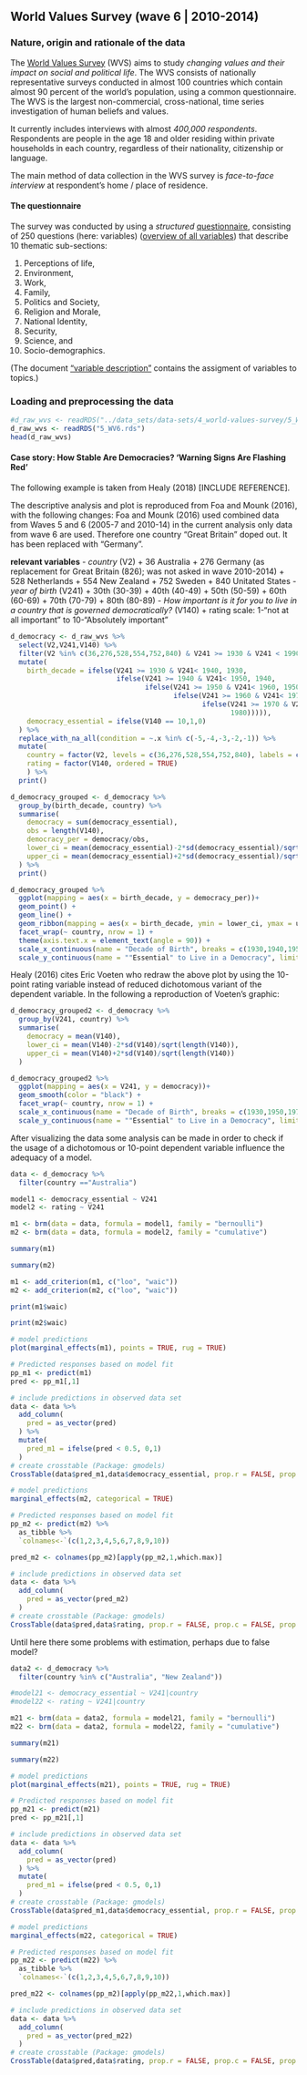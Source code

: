 ## World Values Survey (wave 6 | 2010-2014)

### Nature, origin and rationale of the data

The [World Values Survey](www.worldvaluessurvey.org) (WVS) aims to study *changing values and their impact on social and political life*. The WVS consists of nationally representative surveys conducted in almost 100 countries which contain almost 90 percent of the world's population, using a common questionnaire. The WVS is the largest non-commercial, cross-national, time series investigation of human beliefs and values.

It currently includes interviews with almost *400,000 respondents*. Respondents are people in the age 18 and older residing within private households in each country, regardless of their nationality, citizenship or language.

The main method of data collection in the WVS survey is *face-to-face interview* at respondent's home / place of residence.

#### The questionnaire

The survey was conducted by using a *structured* [questionnaire](../4_WV6_Official_Questionnaire.pdf), consisting of 250 questions (here: variables) ([overview of all variables](../3_WV6_Codebook.pdf)) that describe 10 thematic sub-sections:

1. Perceptions of life,
2. Environment,
3. Work,
4. Family,
5. Politics and Society,
6. Religion and Morale,
7. National Identity,
8. Security,
9. Science, and
10. Socio-demographics.

(The document ["variable description"](../6_variable-description-wvs.csv) contains the assigment of variables to topics.)

### Loading and preprocessing the data

```r
#d_raw_wvs <- readRDS("../data_sets/data-sets/4_world-values-survey/5_WV6.rds")
d_raw_wvs <- readRDS("5_WV6.rds")
head(d_raw_wvs)
```

#### Case story: How Stable Are Democracies? 'Warning Signs Are Flashing Red' 

The following example is taken from Healy (2018) [INCLUDE REFERENCE]. 

The descriptive analysis and plot is reproduced from Foa and Mounk (2016), with the following changes: Foa and Mounk (2016) used combined data from Waves 5 and 6 (2005-7 and 2010-14) in the current analysis only data from wave 6 are used. Therefore one country "Great Britain" doped out. It has been replaced with "Germany".

**relevant variables**
- *country* (V2)
  + 36 Australia
  + 276 Germany (as replacement for Great Britain (826); was not asked in wave 2010-2014)
  + 528 Netherlands
  + 554 New Zealand
  + 752 Sweden
  + 840 Unitated States
- *year of birth* (V241)
  + 30th (30-39)
  + 40th (40-49)
  + 50th (50-59)
  + 60th (60-69)
  + 70th (70-79)
  + 80th (80-89)
- *How important is it for you to live in a country that is governed democratically?* (V140)
  + rating scale: 1-"not at all important" to 10-"Absolutely important"

```r
d_democracy <- d_raw_wvs %>% 
  select(V2,V241,V140) %>% 
  filter(V2 %in% c(36,276,528,554,752,840) & V241 >= 1930 & V241 < 1990) %>% 
  mutate(
    birth_decade = ifelse(V241 >= 1930 & V241< 1940, 1930,
                          ifelse(V241 >= 1940 & V241< 1950, 1940,
                                 ifelse(V241 >= 1950 & V241< 1960, 1950,
                                        ifelse(V241 >= 1960 & V241< 1970, 1960,
                                               ifelse(V241 >= 1970 & V241 < 1980, 1970,
                                                      1980))))),
    democracy_essential = ifelse(V140 == 10,1,0)
  ) %>% 
  replace_with_na_all(condition = ~.x %in% c(-5,-4,-3,-2,-1)) %>% 
  mutate(
    country = factor(V2, levels = c(36,276,528,554,752,840), labels = c("Australia","Germany","Netherlands","New Zealand","Sweden","United States")),
    rating = factor(V140, ordered = TRUE)
    ) %>% 
  print()
```


```r
d_democracy_grouped <- d_democracy %>% 
  group_by(birth_decade, country) %>% 
  summarise(
    democracy = sum(democracy_essential),
    obs = length(V140),
    democracy_per = democracy/obs,
    lower_ci = mean(democracy_essential)-2*sd(democracy_essential)/sqrt(length(democracy_essential)),
    upper_ci = mean(democracy_essential)+2*sd(democracy_essential)/sqrt(length(democracy_essential))
  ) %>% 
  print()
```


```r
d_democracy_grouped %>% 
  ggplot(mapping = aes(x = birth_decade, y = democracy_per))+
  geom_point() +
  geom_line() +
  geom_ribbon(mapping = aes(x = birth_decade, ymin = lower_ci, ymax = upper_ci), alpha = .2) +
  facet_wrap(~ country, nrow = 1) +
  theme(axis.text.x = element_text(angle = 90)) +
  scale_x_continuous(name = "Decade of Birth", breaks = c(1930,1940,1950,1960,1970,1980)) +
  scale_y_continuous(name = ""Essential" to Live in a Democracy", limits = c(.15,.9), breaks = c(0.2,0.4,0.6,0.8), labels = c("20%","40%","60%","80%"))

```

Healy (2016) cites Eric Voeten who redraw the above plot by using the 10-point rating variable instead of reduced dichotomous variant of the dependent variable. In the following a reproduction of Voeten's graphic:

```r
d_democracy_grouped2 <- d_democracy %>% 
  group_by(V241, country) %>% 
  summarise(
    democracy = mean(V140),
    lower_ci = mean(V140)-2*sd(V140)/sqrt(length(V140)),
    upper_ci = mean(V140)+2*sd(V140)/sqrt(length(V140))
  ) 
```

```r
d_democracy_grouped2 %>%   
  ggplot(mapping = aes(x = V241, y = democracy))+
  geom_smooth(color = "black") +
  facet_wrap(~ country, nrow = 1) +
  scale_x_continuous(name = "Decade of Birth", breaks = c(1930,1950,1970,1989), labels = c("'30", "'50", "'70", "'90"), limits = c(1930,1990)) +
  scale_y_continuous(name = ""Essential" to Live in a Democracy", limits = c(1,10),breaks = c(1,2,3,4,5,6,7,8,9,10))
```

After visualizing the data some analysis can be made in order to check if the usage of a dichotomous or 10-point dependent variable influence the adequacy of a model.

```r
data <- d_democracy %>% 
  filter(country =="Australia")

model1 <- democracy_essential ~ V241 
model2 <- rating ~ V241 

m1 <- brm(data = data, formula = model1, family = "bernoulli")
m2 <- brm(data = data, formula = model2, family = "cumulative")
```

```r
summary(m1)
```


```r
summary(m2)
```

```r
m1 <- add_criterion(m1, c("loo", "waic"))
m2 <- add_criterion(m2, c("loo", "waic"))

print(m1$waic)
```

```r
print(m2$waic)
```


```r
# model predictions 
plot(marginal_effects(m1), points = TRUE, rug = TRUE)
```

```r
# Predicted responses based on model fit
pp_m1 <- predict(m1)
pred <- pp_m1[,1]

# include predictions in observed data set
data <- data %>% 
  add_column(
    pred = as_vector(pred)
  ) %>% 
  mutate(
    pred_m1 = ifelse(pred < 0.5, 0,1)
  ) 
# create crosstable (Package: gmodels)
CrossTable(data$pred_m1,data$democracy_essential, prop.r = FALSE, prop.c = FALSE, prop.chisq = FALSE, dnn = c("observed data","predicted data"))
```

```r
# model predictions
marginal_effects(m2, categorical = TRUE)
```

```r
# Predicted responses based on model fit
pp_m2 <- predict(m2) %>% 
  as_tibble %>% 
  `colnames<-`(c(1,2,3,4,5,6,7,8,9,10))

pred_m2 <- colnames(pp_m2)[apply(pp_m2,1,which.max)]

# include predictions in observed data set
data <- data %>% 
  add_column(
    pred = as_vector(pred_m2)
  ) 
# create crosstable (Package: gmodels)
CrossTable(data$pred,data$rating, prop.r = FALSE, prop.c = FALSE, prop.chisq = FALSE, dnn = c("observed data","predicted data"))
```


Until here there some problems with estimation, perhaps due to false model? 

```r
data2 <- d_democracy %>% 
  filter(country %in% c("Australia", "New Zealand"))

#model21 <- democracy_essential ~ V241|country 
#model22 <- rating ~ V241|country

m21 <- brm(data = data2, formula = model21, family = "bernoulli")
m22 <- brm(data = data2, formula = model22, family = "cumulative")

summary(m21)
```

```r
summary(m22)
```

```r
# model predictions 
plot(marginal_effects(m21), points = TRUE, rug = TRUE)
```

```r
# Predicted responses based on model fit
pp_m21 <- predict(m21)
pred <- pp_m21[,1]

# include predictions in observed data set
data <- data %>% 
  add_column(
    pred = as_vector(pred)
  ) %>% 
  mutate(
    pred_m1 = ifelse(pred < 0.5, 0,1)
  ) 
# create crosstable (Package: gmodels)
CrossTable(data$pred_m1,data$democracy_essential, prop.r = FALSE, prop.c = FALSE, prop.chisq = FALSE, dnn = c("observed data","predicted data"))
```

```r
# model predictions
marginal_effects(m22, categorical = TRUE)
```

```r
# Predicted responses based on model fit
pp_m22 <- predict(m22) %>% 
  as_tibble %>% 
  `colnames<-`(c(1,2,3,4,5,6,7,8,9,10))

pred_m22 <- colnames(pp_m2)[apply(pp_m22,1,which.max)]

# include predictions in observed data set
data <- data %>% 
  add_column(
    pred = as_vector(pred_m22)
  ) 
# create crosstable (Package: gmodels)
CrossTable(data$pred,data$rating, prop.r = FALSE, prop.c = FALSE, prop.chisq = FALSE, dnn = c("observed data","predicted data"))
```

